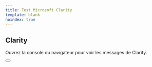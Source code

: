 ```yaml
---
title: Test Microsoft Clarity
template: blank
noindex: true
---
```



<Script type="module" src="https://cdn.jsdelivr.net/gh/bibudem/ui@1.2/dist/bib-consent.js"></Script>
<Script type="module" src="https://cdn.jsdelivr.net/gh/bibudem/ui@1.2/dist/bib-clarity.js"></Script>

## Clarity

<bib-consent server-url="/dev/consent-server/" debug></bib-consent>
<bib-clarity project-id="tgulnfuto1" debug></bib-clarity>

<div>
  <p>Ouvrez la console du navigateur pour voir les messages de Clarity.</p>
  <div><button></button></div>
</div>

<Script>{`
  document.addEventListener('clarity-ready', function() {
    console.log('Clarity is ready');
  });
  `}
</Script>